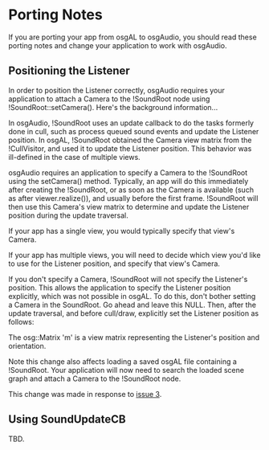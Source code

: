 =Porting Notes=

If you are porting your app from osgAL to osgAudio, you should read these porting notes and change your application to work with osgAudio.


==Positioning the Listener==

In order to position the Listener correctly, osgAudio requires your application to attach a Camera to the !SoundRoot node using !SoundRoot::setCamera(). Here's the background information...

In osgAudio, !SoundRoot uses an update callback to do the tasks formerly done in cull, 
such as process queued sound events and update the Listener position. In osgAL, !SoundRoot obtained the Camera view matrix from the !CullVisitor, and 
used it to update the Listener position. This behavior was ill-defined in the 
case of multiple views.

osgAudio requires an application to specify a Camera to the 
!SoundRoot using the setCamera() method. Typically, an app will do this 
immediately after creating the !SoundRoot, or as soon as the Camera is available 
(such as after viewer.realize()), and usually before the first frame. !SoundRoot 
will then use this Camera's view matrix to determine and update the Listener 
position during the update traversal.

If your app has a single view, you would typically specify that view's Camera. 

If your app has multiple views, you will need to decide which view you'd like to 
use for the Listener position, and specify that view's Camera.

If you don't specify a Camera, !SoundRoot will not specify the Listener's position.
This allows the application to specify the Listener position 
explicitly, which was not possible in osgAL. To do this, don't bother setting a Camera in the SoundRoot. Go ahead 
and leave this NULL. Then, after the update traversal, and before cull/draw, 
explicitly set the Listener position as follows:

{{{osgAudio::SoundManager::instance()->setListenerMatrix( m );}}}

The osg::Matrix 'm' is a view matrix representing the Listener's position and 
orientation. 

Note this change also affects loading a saved osgAL file containing a !SoundRoot. Your application will now need to search the loaded scene graph and attach a Camera to the !SoundRoot node.

This change was made in response to [http://code.google.com/p/osgaudio/issues/detail?id=3 issue 3].

==Using SoundUpdateCB==

TBD.